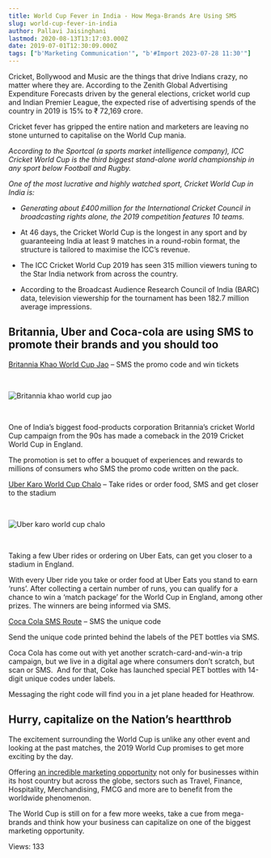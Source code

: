 ```yaml
---
title: World Cup Fever in India - How Mega-Brands Are Using SMS
slug: world-cup-fever-in-india
author: Pallavi Jaisinghani
lastmod: 2020-08-13T13:17:03.000Z
date: 2019-07-01T12:30:09.000Z
tags: ["b'Marketing Communication'", "b'#Import 2023-07-28 11:30'"]
---
```


Cricket, Bollywood and Music are the things that drive Indians crazy, no matter where they are. According to the Zenith Global Advertising Expenditure Forecasts driven by the general elections, cricket world cup and Indian Premier League, the expected rise of advertising spends of the country in 2019 is 15% to ₹ 72,169 crore.


Cricket fever has gripped the entire nation and marketers are leaving no stone unturned to capitalise on the World Cup mania.


*According to the Sportcal (a sports market intelligence company), ICC Cricket World Cup is the third biggest stand-alone world championship in any sport below Football and Rugby.*


*One of the most lucrative and highly watched sport, Cricket World Cup in India is:*


* *Generating about £400 million for the International Cricket Council in broadcasting rights alone, the 2019 competition features 10 teams.*


* At 46 days, the Cricket World Cup is the longest in any sport and by guaranteeing India at least 9 matches in a round-robin format, the structure is tailored to maximise the ICC’s revenue.


* The ICC Cricket World Cup 2019 has seen 315 million viewers tuning to the Star India network from across the country.
* According to the Broadcast Audience Research Council of India (BARC) data, television viewership for the tournament has been 182.7 million average impressions.


**Britannia, Uber and Coca-cola are using SMS to promote their brands and you should too**
------------------------------------------------------------------------------------------


[Britannia Khao World Cup Jao](http://www.britanniacontest.com/) – SMS the promo code and win tickets


 


![Britannia khao world cup jao](https://images-msg91.s3.ap-south-1.amazonaws.com/content/images/wordpress/2019/07/Britannia-300x157.jpg)


 


One of India’s biggest food-products corporation Britannia’s cricket World Cup campaign from the 90s has made a comeback in the 2019 Cricket World Cup in England. 


The promotion is set to offer a bouquet of experiences and rewards to millions of consumers who SMS the promo code written on the pack.


[Uber Karo World Cup Chalo](https://www.uber.com/en-IN/blog/uber-icc-worldcup2019/) – Take rides or order food, SMS and get closer to the stadium


 


![Uber karo world cup chalo](https://images-msg91.s3.ap-south-1.amazonaws.com/content/images/wordpress/2019/07/Ubers-print-ad-2-300x168.jpg)


 


Taking a few Uber rides or ordering on Uber Eats, can get you closer to a stadium in England.


With every Uber ride you take or order food at Uber Eats you stand to earn ‘runs’. After collecting a certain number of runs, you can qualify for a chance to win a ‘match package’ for the World Cup in England, among other prizes. The winners are being informed via SMS.


[Coca Cola SMS Route](https://www.coca-colaindia.com/cricket-world-cup-2019-promo) – SMS the unique code


Send the unique code printed behind the labels of the PET bottles via SMS.


Coca Cola has come out with yet another scratch-card-and-win-a trip campaign, but we live in a digital age where consumers don’t scratch, but scan or SMS.  And for that, Coke has launched special PET bottles with 14-digit unique codes under labels.


Messaging the right code will find you in a jet plane headed for Heathrow. 


**Hurry, capitalize on the Nation’s heartthrob**
------------------------------------------------


The excitement surrounding the World Cup is unlike any other event and looking at the past matches, the 2019 World Cup promises to get more exciting by the day.


Offering [an incredible marketing opportunity](https://msg91.com/blog/power-users-guide-sms-marketing-services/?utm_source=blog&utm_medium=int&utm_campaign=worldcup) not only for businesses within its host country but across the globe, sectors such as Travel, Finance, Hospitality, Merchandising, FMCG and more are to benefit from the worldwide phenomenon.


The World Cup is still on for a few more weeks, take a cue from mega-brands and think how your business can capitalize on one of the biggest marketing opportunity.


 Views: 133


